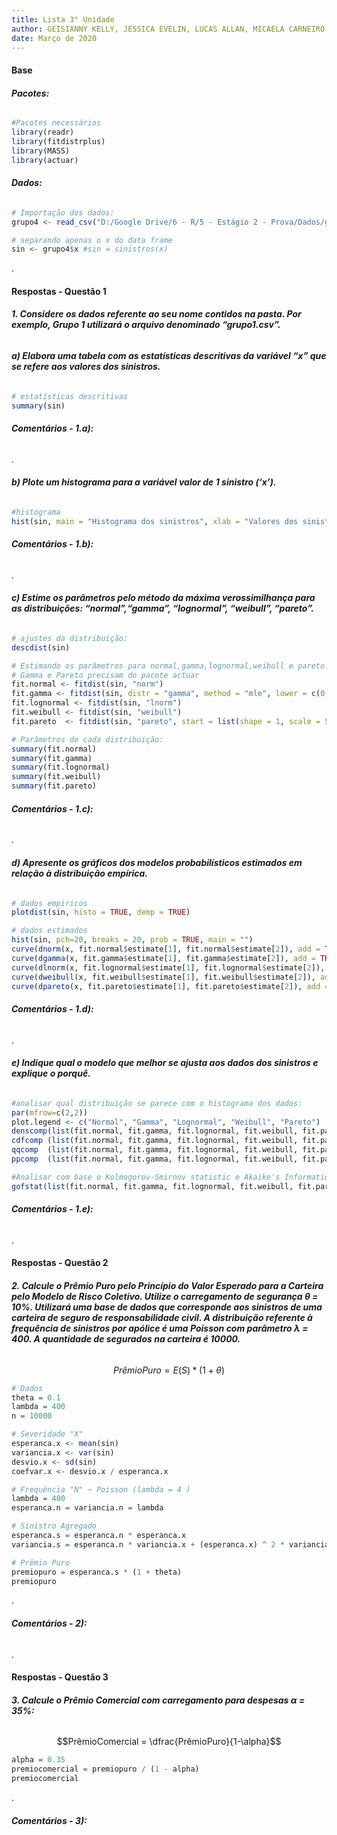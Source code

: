 ```yaml
---
title: Lista 3° Unidade
author: GEISIANNY KELLY, JESSICA EVELIN, LUCAS ALLAN, MICAELA CARNEIRO 
date: Março de 2020
---
```

#### **Base**

###### **Pacotes:**
```r
#Pacotes necessários
library(readr)
library(fitdistrplus)
library(MASS)
library(actuar)
```

###### **Dados:**
```r
# Importação dos dados:
grupo4 <- read_csv("D:/Google Drive/6 - R/5 - Estágio 2 - Prova/Dados/grupo4.csv",col_types = cols(n = col_number(), x = col_number()))

# separando apenas o x do data frame
sin <- grupo4$x #sin = sinistros(x)
```
.

#### **Respostas - Questão 1**


###### **1. Considere os dados referente ao seu nome contidos na pasta. Por exemplo, Grupo 1 utilizará o arquivo denominado “grupo1.csv”.**

###### **a) Elabora uma tabela com as estatísticas descritivas da variável “x” que se refere aos valores dos sinistros.**
```r
# estatísticas descritivas
summary(sin)
```

###### **Comentários - 1.a):**
.

###### **b) Plote um histograma para a variável valor de 1 sinistro (‘x’).**
```r
#histograma
hist(sin, main = "Histograma dos sinistros", xlab = "Valores dos sinistros", ylab = "Frequência", breaks = 90)
```

###### **Comentários - 1.b):**
.

###### **c) Estime os parâmetros pelo método da máxima verossimilhança para as distribuições: “normal”,“gamma”, “lognormal”, “weibull”, “pareto”.**
```r
# ajustes da distribuição:
descdist(sin) 

# Estimando os parâmetros para normal,gamma,lognormal,weibull e pareto:
# Gamma e Pareto precisam do pacote actuar
fit.normal <- fitdist(sin, "norm")
fit.gamma <- fitdist(sin, distr = "gamma", method = "mle", lower = c(0, 0), start = list(scale = 1, shape = 500)) 
fit.lognormal <- fitdist(sin, "lnorm")
fit.weibull <- fitdist(sin, "weibull")
fit.pareto  <- fitdist(sin, "pareto", start = list(shape = 1, scale = 500)) 

# Parâmetros de cada distribuição:
summary(fit.normal)
summary(fit.gamma)
summary(fit.lognormal)
summary(fit.weibull)
summary(fit.pareto)
```

###### **Comentários - 1.c):**
.

###### **d) Apresente os gráficos dos modelos probabilísticos estimados em relação à distribuição empírica.**
```r
# dados empiricos
plotdist(sin, histo = TRUE, demp = TRUE) 

# dados estimados
hist(sin, pch=20, breaks = 20, prob = TRUE, main = "")
curve(dnorm(x, fit.normal$estimate[1], fit.normal$estimate[2]), add = TRUE, col = "purple")
curve(dgamma(x, fit.gamma$estimate[1], fit.gamma$estimate[2]), add = TRUE, col = "blue")
curve(dlnorm(x, fit.lognormal$estimate[1], fit.lognormal$estimate[2]), add = TRUE, col = "red")
curve(dweibull(x, fit.weibull$estimate[1], fit.weibull$estimate[2]), add = TRUE, col = "orange")
curve(dpareto(x, fit.pareto$estimate[1], fit.pareto$estimate[2]), add = TRUE, col = "green")
```

###### **Comentários - 1.d):**
.

###### **e) Indique qual o modelo que melhor se ajusta aos dados dos sinistros e explique o porquê.**
```r
#analisar qual distribuição se parece com o histograma dos dados:
par(mfrow=c(2,2))
plot.legend <- c("Normal", "Gamma", "Lognormal", "Weibull", "Pareto")
denscomp(list(fit.normal, fit.gamma, fit.lognormal, fit.weibull, fit.pareto), legendtext = plot.legend)
cdfcomp (list(fit.normal, fit.gamma, fit.lognormal, fit.weibull, fit.pareto), legendtext = plot.legend)
qqcomp  (list(fit.normal, fit.gamma, fit.lognormal, fit.weibull, fit.pareto), legendtext = plot.legend)
ppcomp  (list(fit.normal, fit.gamma, fit.lognormal, fit.weibull, fit.pareto), legendtext = plot.legend)

#Analisar com base o Kolmogorov-Smirnov statistic e Akaike's Information Criterion:
gofstat(list(fit.normal, fit.gamma, fit.lognormal, fit.weibull, fit.pareto), fitnames = c("Normal", "Gamma", "Lognormal", "Weibull", "Pareto"))
```

###### **Comentários - 1.e):**
.

#### **Respostas - Questão 2**
###### **2. Calcule o Prêmio Puro pelo Princípio do Valor Esperado para a Carteira pelo Modelo de Risco Coletivo. Utilize o carregamento de segurança θ = 10%. Utilizará uma base de dados que corresponde aos sinistros de uma carteira de seguro de responsabilidade civil. A distribuição referente à frequência de sinistros por apólice é uma Poisson com parâmetro λ = 400. A quantidade de segurados na carteira é 10000.**

$$PrêmioPuro = E(S)*(1+\theta)$$
```r
# Dados
theta = 0.1
lambda = 400
n = 10000

# Severidade "X"
esperanca.x <- mean(sin)
variancia.x <- var(sin)
desvio.x <- sd(sin)
coefvar.x <- desvio.x / esperanca.x

# Frequência "N" ~ Poisson (lambda = 4 )
lambda = 400
esperanca.n = variancia.n = lambda

# Sinistro Agregado
esperanca.s = esperanca.n * esperanca.x
variancia.s = esperanca.n * variancia.x + (esperanca.x) ^ 2 * variancia.n

# Prêmio Puro
premiopuro = esperanca.s * (1 + theta)
premiopuro
```
.

###### **Comentários - 2):**
.

#### **Respostas - Questão 3**

###### **3. Calcule o Prêmio Comercial com carregamento para despesas α = 35%: **
$$PrêmioComercial = \dfrac{PrêmioPuro}{1-\alpha}$$
```r
alpha = 0.35
premiocomercial = premiopuro / (1 - alpha)
premiocomercial
```
.

###### **Comentários - 3):**